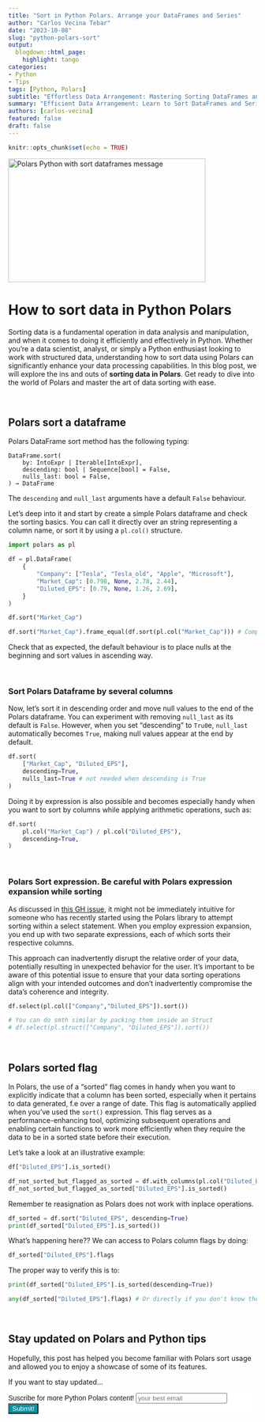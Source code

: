 ```yaml
---
title: "Sort in Python Polars. Arrange your DataFrames and Series"
author: "Carlos Vecina Tebar"
date: "2023-10-08"
slug: "python-polars-sort"
output:
  blogdown::html_page:
    highlight: tango
categories:
- Python
- Tips
tags: [Python, Polars]
subtitle: "Effortless Data Arrangement: Mastering Sorting DataFrames and Series with Python Polars"
summary: "Efficient Data Arrangement: Learn to Sort DataFrames and Series Seamlessly with Python Polars."
authors: [carlos-vecina]
featured: false
draft: false
---
```


```r
knitr::opts_chunk$set(echo = TRUE)
```

<img src="./featured.png" height="250px" width="400px" alt="Polars Python with sort dataframes message"/>

# How to sort data in Python Polars

Sorting data is a fundamental operation in data analysis and manipulation, and when it comes to doing it efficiently and effectively in Python. Whether you're a data scientist, analyst, or simply a Python enthusiast looking to work with structured data, understanding how to sort data using Polars can significantly enhance your data processing capabilities. In this blog post, we will explore the ins and outs of **sorting data in Polars**. Get ready to dive into the world of Polars and master the art of data sorting with ease.

<br>

## **Polars sort a dataframe**

Polars DataFrame sort method has the following typing:
```
DataFrame.sort(
    by: IntoExpr | Iterable[IntoExpr],
    descending: bool | Sequence[bool] = False,
    nulls_last: bool = False,
) → DataFrame
```

The `descending` and `null_last` arguments have a default `False` behaviour.

Let's deep into it and start by create a simple Polars dataframe and check the sorting basics. You can call it directly over an string representing a column name, or sort it by using a `pl.col()` structure.

```python
import polars as pl

df = pl.DataFrame(
    {
        "Company": ["Tesla", "Tesla_old", "Apple", "Microsoft"],
        "Market_Cap": [0.798, None, 2.78, 2.44],
        "Diluted_EPS": [0.79, None, 1.26, 2.69],
    }
)
```


```python
df.sort("Market_Cap")

df.sort("Market_Cap").frame_equal(df.sort(pl.col("Market_Cap"))) # Comparte to check it is equal
```

Check that as expected, the default behaviour is to place nulls at the beginning and sort values in ascending way.

<br>

### Sort Polars Dataframe by several columns

Now, let's sort it in descending order and move null values to the end of the Polars dataframe. You can experiment with removing `null_last` as its default is `False`. However, when you set "descending" to `Tru0`e, `null_last` automatically becomes `True`, making null values appear at the end by default.

```python
df.sort(
    ["Market_Cap", "Diluted_EPS"],
    descending=True,
    nulls_last=True # not needed when descending is True
)

```

Doing it by expression is also possible and becomes especially handy when you want to sort by columns while applying arithmetic operations, such as:

```python
df.sort(
    pl.col("Market_Cap") / pl.col("Diluted_EPS"), 
    descending=True, 
)

```

<br>

### Polars Sort expression. Be careful with Polars expression expansion while sorting

As discussed in [this GH issue](https://github.com/pola-rs/polars/issues/7017), it might not be immediately intuitive for someone who has recently started using the Polars library to attempt sorting within a select statement. When you employ expression expansion, you end up with two separate expressions, each of which sorts their respective columns.

This approach can inadvertently disrupt the relative order of your data, potentially resulting in unexpected behavior for the user. It's important to be aware of this potential issue to ensure that your data sorting operations align with your intended outcomes and don't inadvertently compromise the data's coherence and integrity.

```python
df.select(pl.col(["Company","Diluted_EPS"]).sort())

# You can do smth similar by packing them inside an Struct
# df.select(pl.struct(["Company", "Diluted_EPS"]).sort())
```
<br>

## **Polars sorted flag**

In Polars, the use of a "sorted" flag comes in handy when you want to explicitly indicate that a column has been sorted, especially when it pertains to data generated, f.e over a range of date. This flag is automatically applied when you've used the `sort()` expression. This flag serves as a performance-enhancing tool, optimizing subsequent operations and enabling certain functions to work more efficiently when they require the data to be in a sorted state before their execution.

Let's take a look at an illustrative example:

```python
df["Diluted_EPS"].is_sorted()
```
```python
df_not_sorted_but_flagged_as_sorted = df.with_columns(pl.col("Diluted_EPS").set_sorted())
df_not_sorted_but_flagged_as_sorted["Diluted_EPS"].is_sorted()

```

Remember te reasignation as Polars does not work with inplace operations.

```python
df_sorted = df.sort("Diluted_EPS", descending=True)
print(df_sorted["Diluted_EPS"].is_sorted())
```
What's happening here?? We can access to Polars column flags by doing:

```python

df_sorted["Diluted_EPS"].flags

```

The proper way to verify this is to:

```python
print(df_sorted["Diluted_EPS"].is_sorted(descending=True))

any(df_sorted["Diluted_EPS"].flags) # Or directly if you don't know the order
```


<br>

## **Stay updated on Polars and Python tips**

Hopefully, this post has helped you become familiar with Polars sort usage and allowed you to enjoy a showcase of some of its features.

If you want to stay updated...

```{=html}
<!-- Begin Mailchimp Signup Form -->
<link href="//cdn-images.mailchimp.com/embedcode/horizontal-slim-10_7.css" rel="stylesheet" type="text/css">
<link rel="stylesheet" type="text/css" href="https://csshake.surge.sh/csshake.min.css">
<style type="text/css">
	#mc_embed_signup{background:#fff; clear:left; font:14px Helvetica,Arial,sans-serif; width:100%;}
	 #mc_embed_signup .button {
  background-color: #0294A5; /* Green */
  color: white;
  transition-duration: 0.4s;
}
#mc_embed_signup .button:hover {
  background-color: #379392 !important; 
}

</style>
<div id="mc_embed_signup">
<form action="https://typethepipe.us4.list-manage.com/subscribe/post?u=91551f7ed29389a0de4f47665&amp;id=d95c503a48" method="post" id="mc-embedded-subscribe-form" name="mc-embedded-subscribe-form" class="validate" target="_blank" novalidate>
 <div id="mc_embed_signup_scroll">
	<label for="mce-EMAIL"> Suscribe for more Python Polars content!</label>
	<input type="email" value="" name="EMAIL" class="email" id="mce-EMAIL" placeholder="your best email" required>
    <!-- real people should not fill this in and expect good things - do not remove this or risk form bot signups-->
    <div style="position: absolute; left: -5000px;" aria-hidden="true"><input type="text" name="b_91551f7ed29389a0de4f47665_d95c503a48" tabindex="-1" value=""></div>
    <div class="clear"><input type="submit" value="Submit!" name="subscribe" id="mc-embedded-subscribe" class="button"></div>
    </div>
</form>
</div>

<!--End mc_embed_signup-->
```

<style>
.hljs-keyword,.hljs-selector-tag,.hljs-subst{color:#2e8516;font-weight:bold}.hljs-comment, .hljs-quote {
    color: #0e847b;
    font-style: italic;
}.hljs-number, .hljs-literal, .hljs-variable, .hljs-template-variable, .hljs-tag .hljs-attr {
    color: #008021;
}
</style>


